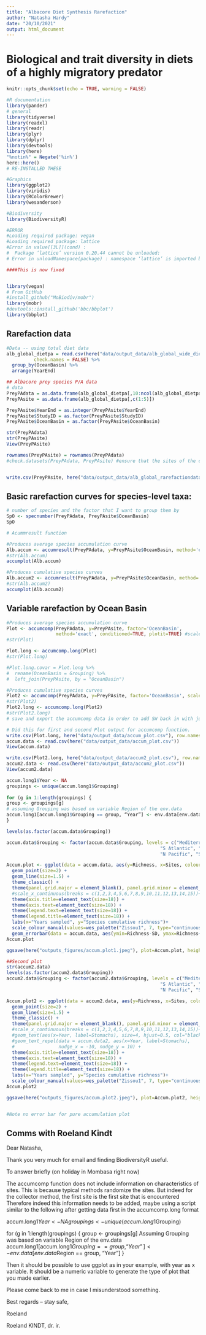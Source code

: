 ```yaml
---
title: "Albacore Diet Synthesis Rarefaction"
author: "Natasha Hardy"
date: "20/10/2021"
output: html_document
---
```


# Biological and trait diversity in diets of a highly migratory predator

```r
knitr::opts_chunk$set(echo = TRUE, warning = FALSE)
```

```r

#R documentation
library(pander)
# general
library(tidyverse)
library(readxl)
library(readr)
library(plyr)
library(dplyr)
library(devtools)
library(here)
"%notin%" = Negate('%in%')
here::here()
# RE-INSTALLED THESE

#Graphics
library(ggplot2)
library(viridis)
library(RColorBrewer)
library(wesanderson)

#Biodiversity
library(BiodiversityR)

#ERROR
#Loading required package: vegan
#Loading required package: lattice
#Error in value[[3L]](cond) : 
#  Package ‘lattice’ version 0.20.44 cannot be unloaded:
# Error in unloadNamespace(package) : namespace ‘lattice’ is imported by ‘ape’, ‘sp’, ‘nlme’ so cannot be unloaded

####This is now fixed


library(vegan)
# From GitHub
#install_github("MoBiodiv/mobr")
library(mobr)
#devtools::install_github('bbc/bbplot')
library(bbplot)
```

## Rarefaction data

```r
#Data -- using total diet data
alb_global_dietpa = read.csv(here("data/output_data/alb_global_wide_dietpa.csv"), 
          check.names = FALSE) %>%
  group_by(OceanBasin) %>%
  arrange(YearEnd)

## Albacore prey species P/A data
# data
PreyPAdata = as.data.frame(alb_global_dietpa[,10:ncol(alb_global_dietpa)])
PreyPAsite = as.data.frame(alb_global_dietpa[,c(1:5)])

PreyPAsite$YearEnd = as.integer(PreyPAsite$YearEnd)
PreyPAsite$StudyID = as.factor(PreyPAsite$StudyID)
PreyPAsite$OceanBasin = as.factor(PreyPAsite$OceanBasin)

str(PreyPAdata)
str(PreyPAsite)
View(PreyPAsite)

rownames(PreyPAsite) = rownames(PreyPAdata)
#check.datasets(PreyPAdata, PreyPAsite) #ensure that the sites of the community dataset are the same sites as those from the environmental dataset --> something that is assumed to be the case for the BiodiversityR and vegan packages.


write.csv(PreyPAsite, here("data/output_data/alb_global_rarefactiondata.csv"), row.names = FALSE)

```

## Basic rarefaction curves for species-level taxa:

```r

# number of species and the factor that I want to group them by
SpO <- specnumber(PreyPAdata, PreyPAsite$OceanBasin)
SpO

# Acummresult function

#Produces average species accumulation curve
Alb.accum <- accumresult(PreyPAdata, y=PreyPAsite$OceanBasin, method='exact', conditioned=TRUE)
#str(Alb.accum)
accumplot(Alb.accum)

#Produces cumulative species curves
Alb.accum2 <- accumresult(PreyPAdata, y=PreyPAsite$OceanBasin, method='collector', conditioned=TRUE)
#str(Alb.accum2)
accumplot(Alb.accum2)

```

## Variable rarefaction by Ocean Basin

```r

#Produces average species accumulation curve
Plot <- accumcomp(PreyPAdata, y=PreyPAsite, factor='OceanBasin',
                  method='exact', conditioned=TRUE, plotit=TRUE) #scale = 'YearEnd'
#str(Plot)

Plot.long <- accumcomp.long(Plot)
#str(Plot.long)

```


```r
#Plot.long.covar = Plot.long %>%
#  rename(OceanBasin = Grouping) %>%
#  left_join(PreyPAsite, by = "OceanBasin")

#Produces cumulative species curves
Plot2 <- accumcomp(PreyPAdata, y=PreyPAsite, factor='OceanBasin', scale = 'YearEnd', method='collector', conditioned=TRUE, plotit=TRUE)
#str(Plot2)
Plot2.long <- accumcomp.long(Plot2)
#str(Plot2.long)
# save and export the accumcomp data in order to add SW back in with just the one point

# Did this for first and second Plot output for accumcomp function.
write.csv(Plot.long, here("data/output_data/accum_plot.csv"), row.names = FALSE)
accum.data <- read.csv(here("data/output_data/accum_plot.csv"))
View(accum.data)

write.csv(Plot2.long, here("data/output_data/accum2_plot.csv"), row.names = FALSE)
accum2.data <- read.csv(here("data/output_data/accum2_plot.csv"))
View(accum2.data)
```


```r

accum.long1$Year <- NA
groupings <- unique(accum.long1$Grouping)
 
for (g in 1:length(groupings) {
group <- groupings[g]
# assuming Grouping was based on variable Region of the env.data
accum.long1[accum.long1$Grouping == group, “Year”] <- env.data[env.data$Region == group, “Year”]
}

```

```r

levels(as.factor(accum.data$Grouping))

accum.data$Grouping <- factor(accum.data$Grouping, levels = c("Mediterranean", "N Atlantic",
                                                        "S Atlantic", "Indian",
                                                        "N Pacific", "S Pacific"))

Accum.plot <- ggplot(data = accum.data, aes(y=Richness, x=Sites, colour=Grouping)) +
  geom_point(size=2) +
  geom_line(size=1.5) + 
  theme_classic() +
  theme(panel.grid.major = element_blank(), panel.grid.minor = element_blank()) +
  #scale_x_continuous(breaks = c(1,2,3,4,5,6,7,8,9,10,11,12,13,14,15))+
  theme(axis.title=element_text(size=18)) +
  theme(axis.text=element_text(size=18)) +
  theme(legend.text=element_text(size=18)) +
  theme(legend.title=element_text(size=18)) +
  labs(x="Years sampled", y="Species cumulative richness")+
  scale_colour_manual(values=wes_palette("Zissou1", 7, type="continuous"), name="Ocean Basin")+
  geom_errorbar(data = accum.data, aes(ymin=Richness-SD, ymax=Richness+SD), width=.2)
Accum.plot

ggsave(here("outputs_figures/accum.plot1.jpeg"), plot=Accum.plot, height = 8, width = 12, dpi = 300)

##Second plot
str(accum2.data)
levels(as.factor(accum2.data$Grouping))
accum2.data$Grouping <- factor(accum2.data$Grouping, levels = c("Mediterranean", "N Atlantic",
                                                        "S Atlantic", "Indian",
                                                        "N Pacific", "S Pacific"))

Accum.plot2 <- ggplot(data = accum2.data, aes(y=Richness, x=Sites, colour=Grouping)) +
  geom_point(size=2) +
  geom_line(size=1.5) + 
  theme_classic() +
  theme(panel.grid.major = element_blank(), panel.grid.minor = element_blank()) +
  #scale_x_continuous(breaks = c(1,2,3,4,5,6,7,8,9,10,11,12,13,14,15))+
  #geom_text(aes(x=Year, label=Stomachs), size=4, hjust=0.5, col="black") +
  #geom_text_repel(data = accum.data2, aes(x=Year, label=Stomachs),
  #                nudge_x = -10, nudge_y = 10) +
  theme(axis.title=element_text(size=18)) +
  theme(axis.text=element_text(size=18)) +
  theme(legend.text=element_text(size=18)) +
  theme(legend.title=element_text(size=18)) +
  labs(x="Years sampled", y="Species cumulative richness")+
  scale_colour_manual(values=wes_palette("Zissou1", 7, type="continuous"), name="Ocean Basin")
Accum.plot2

ggsave(here("outputs_figures/accum.plot2.jpeg"), plot=Accum.plot2, height = 8, width = 12, dpi = 300)


#Note no error bar for pure accumulation plot

```

## Comms with Roeland Kindt

Dear Natasha,
 
Thank you very much for email and finding BiodiversityR useful.
 
To answer briefly (on holiday in Mombasa right now)
 
The accumcomp function does not include information on characteristics of sites. This is because typical methods randomize the sites. But indeed for the collector method, the first site is the first site that is encountered
Therefore indeed this information needs to be added, maybe using a script similar to the following after getting data first in the accumcomp.long format
 
accum.long1$Year <- NA
groupings <- unique(accum.long1$Grouping)
 
for (g in 1:length(groupings) {
group <- groupings[g]
Assuming Grouping was based on variable Region of the env.data
accum.long1[accum.long1$Grouping == group, “Year”] <- env.data[env.data$Region == group, “Year”]
}
 
Then it should be possible to use ggplot as in your example, with year as x variable. It should be a numeric variable to generate the type of plot that you made earlier.
 
Please come back to me in case I misunderstood something.
 
Best regards – stay safe,
 
Roeland
 
Roeland KINDT, dr. ir.